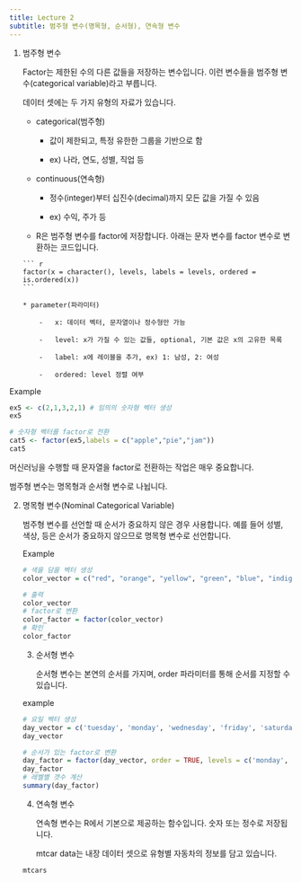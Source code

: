 ```yaml
---
title: Lecture 2 
subtitle: 범주형 변수(명목형, 순서형), 연속형 변수
---
```


1.  범주형 변수

    Factor는 제한된 수의 다른 값들을 저장하는 변수입니다. 이런 변수들을 범주형 변수(categorical variable)라고 부릅니다.

    데이터 셋에는 두 가지 유형의 자료가 있습니다.

    -   categorical(범주형)

        -   값이 제한되고, 특정 유한한 그룹을 기반으로 함 

        -   ex) 나라, 연도, 성별, 직업 등

    -   continuous(연속형)

        -   정수(integer)부터 십진수(decimal)까지 모든 값을 가질 수 있음

        -   ex) 수익, 주가 등

    -   R은 범주형 변수를 factor에 저장합니다. 아래는 문자 변수를 factor 변수로 변환하는 코드입니다.

    <!-- -->

        ``` r
        factor(x = character(), levels, labels = levels, ordered = is.ordered(x))
        ```

        * parameter(파라미터)

            -   x: 데이터 벡터, 문자열이나 정수형만 가능

            -   level: x가 가질 수 있는 값들, optional, 기본 값은 x의 고유한 목록

            -   label: x에 레이블을 추가, ex) 1: 남성, 2: 여성

            -   ordered: level 정렬 여부

Example

```r
ex5 <- c(2,1,3,2,1) # 임의의 숫자형 벡터 생성
ex5 

# 숫자형 벡터를 factor로 전환 
cat5 <- factor(ex5,labels = c("apple","pie","jam")) 
cat5
```

머신러닝을 수행할 때 문자열을 factor로 전환하는 작업은 매우 중요합니다.

범주형 변수는 명목형과 순서형 변수로 나뉩니다.

2.  명목형 변수(Nominal Categorical Variable)

    범주형 변수를 선언할 때 순서가 중요하지 않은 경우 사용합니다. 예를 들어 성별, 색상, 등은 순서가 중요하지 않으므로 명목형 변수로 선언합니다.

    Example

    ```r
    # 색을 담을 벡터 생성
    color_vector = c("red", "orange", "yellow", "green", "blue", "indigo", "purple")

    # 출력
    color_vector
    # factor로 변환
    color_factor = factor(color_vector)
    # 확인
    color_factor
    ```

    3.  순서형 변수

        순서형 변수는 본연의 순서를 가지며, order 파라미터를 통해 순서를 지정할 수 있습니다.

    example

    ```r
    # 요일 벡터 생성
    day_vector = c('tuesday', 'monday', 'wednesday', 'friday', 'saturday', 'thursday', 'sunday')
    day_vector

    # 순서가 있는 factor로 변환
    day_factor = factor(day_vector, order = TRUE, levels = c('monday', 'tuesday', 'wednesday', 'thursday', 'friday', 'saturday', 'sunday'))
    day_factor
    # 레벨별 갯수 계산
    summary(day_factor)
    ```

    4.  연속형 변수

        연속형 변수는 R에서 기본으로 제공하는 함수입니다. 숫자 또는 정수로 저장됩니다.

        mtcar data는 내장 데이터 셋으로 유형별 자동차의 정보를 담고 있습니다.

    ```r
    mtcars
    ```
